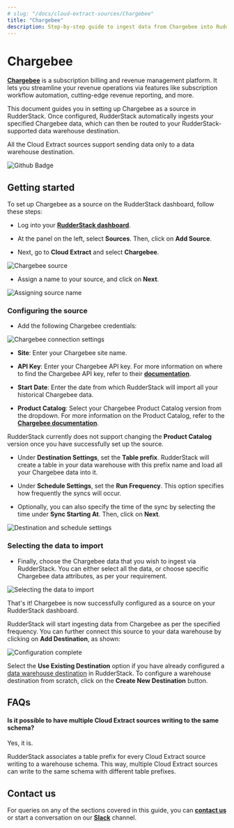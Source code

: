 ```yaml
---
# slug: "/docs/cloud-extract-sources/Chargebee"
title: "Chargebee"
description: Step-by-step guide to ingest data from Chargebee into RudderStack.
---
```


# Chargebee

[**Chargebee**](https://www.Chargebee.com/) is a subscription billing and revenue management platform. It lets you streamline your revenue operations via features like subscription workflow automation, cutting-edge revenue reporting, and more. 

This document guides you in setting up Chargebee as a source in RudderStack. Once configured, RudderStack automatically ingests your specified Chargebee data, which can then be routed to your RudderStack-supported data warehouse destination.

<div class="warningBlock">

All the Cloud Extract sources support sending data only to a data warehouse destination.
</div>

<img src="https://img.shields.io/badge/stability-beta-blueviolet?style=for-the-badge&logo=github" alt="Github Badge" class="githubBadge" />

## Getting started

To set up Chargebee as a source on the RudderStack dashboard, follow these steps:

- Log into your [**RudderStack dashboard**](https://app.rudderstack.com/).

- At the panel on the left, select **Sources**. Then, click on **Add Source**.

- Next, go to **Cloud Extract** and select **Chargebee**.

<img src="../assets/cloud-extract-sources/chargebee-1.png" alt="Chargebee source" />

- Assign a name to your source, and click on **Next**.

<img src="../assets/cloud-extract-sources/chargebee-2.png" alt="Assigning source name" />

### Configuring the source

- Add the following Chargebee credentials:

<img src="../assets/cloud-extract-sources/chargebee-3.png" alt="Chargebee connection settings" />

  -  **Site**: Enter your Chargebee site name.

  - **API Key**: Enter your Chargebee API key. For more information on where to find the Chargebee API key, refer to their [**documentation**](https://www.chargebee.com/docs/2.0/api_keys.html).

  - **Start Date**: Enter the date from which RudderStack will import all your historical Chargebee data.

  - **Product Catalog**: Select your Chargebee Product Catalog version from the dropdown. For more information on the Product Catalog, refer to the [**Chargebee documentation**](https://www.chargebee.com/docs/2.0/product-catalog.html).

<div class="warningBlock">

RudderStack currently does not support changing the <strong>Product Catalog</strong> version once you have successfully set up the source.
</div>

- Under **Destination Settings**, set the **Table prefix**. RudderStack will create a table in your data warehouse with this prefix name and load all your Chargebee data into it.

- Under **Schedule Settings**, set the **Run Frequency**. This option specifies how frequently the syncs will occur.

- Optionally, you can also specify the time of the sync by selecting the time under **Sync Starting At**. Then, click on **Next**.

<img src="../assets/cloud-extract-sources/chargebee-4.png" alt="Destination and schedule settings" />

### Selecting the data to import

- Finally, choose the Chargebee data that you wish to ingest via RudderStack. You can either select all the data, or choose specific Chargebee data attributes, as per your requirement.

<img src="../assets/cloud-extract-sources/chargebee-5.png" alt="Selecting the data to import" />

That's it! Chargebee is now successfully configured as a source on your RudderStack dashboard.

RudderStack will start ingesting data from Chargebee as per the specified frequency. You can further connect this source to your data warehouse by clicking on **Add Destination**, as shown:

<img src="../assets/cloud-extract-sources/chargebee-6.png" alt="Configuration complete" />

<div class="successBlock">

  Select the <strong>Use Existing Destination</strong> option if you have already configured a <a href="https://rudderstack.com/docs/data-warehouse-integrations/">data warehouse destination</a> in RudderStack. To configure a warehouse destination from scratch, click on the <strong>Create New Destination</strong> button.
</div>

## FAQs

#### Is it possible to have multiple Cloud Extract sources writing to the same schema?

Yes, it is.

RudderStack associates a table prefix for every Cloud Extract source writing to a warehouse schema. This way, multiple Cloud Extract sources can write to the same schema with different table prefixes.

## Contact us

For queries on any of the sections covered in this guide, you can [**contact us**](mailto:%20docs@rudderstack.com) or start a conversation on our [**Slack**](https://rudderstack.com/join-rudderstack-slack-community) channel.